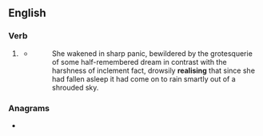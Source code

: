 ==English==

===Verb===
{{head|en|verb form}}

# {{lb|en|UK}} {{present participle of|realise|lang=en|nocat=1}}
#* {{RQ:Vance Nobody|II}}
#*: She wakened in sharp panic, bewildered by the grotesquerie of some half-remembered dream in contrast with the harshness of inclement fact, drowsily '''realising''' that since she had fallen asleep it had come on to rain smartly out of a shrouded sky.

===Anagrams===
* {{anagrams|en|a=aegiilnrs|lagriines|nargilies|resailing|serialing}}